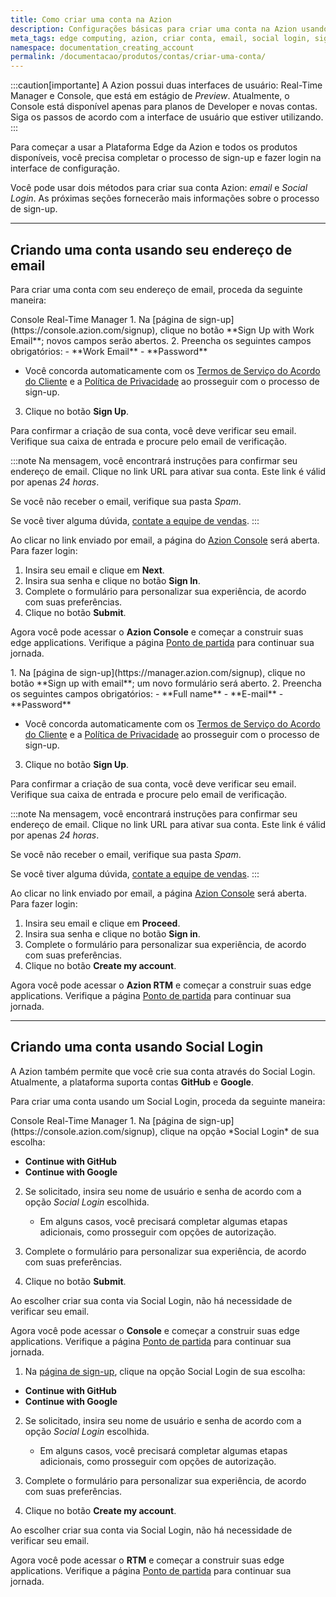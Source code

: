 ```yaml
---
title: Como criar uma conta na Azion
description: Configurações básicas para criar uma conta na Azion usando um endereço de email e através do Social Login.
meta_tags: edge computing, azion, criar conta, email, social login, signup
namespace: documentation_creating_account
permalink: /documentacao/produtos/contas/criar-uma-conta/
---
```



:::caution[importante]
A Azion possui duas interfaces de usuário: Real-Time Manager e Console, que está em estágio de *Preview*. Atualmente, o Console está disponível apenas para planos de Developer e novas contas. Siga os passos de acordo com a interface de usuário que estiver utilizando.
:::

Para começar a usar a Plataforma Edge da Azion e todos os produtos disponíveis, você precisa completar o processo de sign-up e fazer login na interface de configuração.

Você pode usar dois métodos para criar sua conta Azion: *email* e *Social Login*. As próximas seções fornecerão mais informações sobre o processo de sign-up.

---

## Criando uma conta usando seu endereço de email

Para criar uma conta com seu endereço de email, proceda da seguinte maneira:

<Tabs client:visible>
    <Fragment slot="tab.console">Console</Fragment>
    <Fragment slot="tab.rtm">Real-Time Manager</Fragment>

<Fragment slot="panel.console">
1. Na [página de sign-up](https://console.azion.com/signup), clique no botão **Sign Up with Work Email**; novos campos serão abertos.
2. Preencha os seguintes campos obrigatórios:
    - **Work Email**
    - **Password**

- Você concorda automaticamente com os [Termos de Serviço do Acordo do Cliente](/pt-br/documentacao/contratos/contrato-de-cliente/) e a [Política de Privacidade](/pt-br/documentacao/contratos/politica-de-privacidade/) ao prosseguir com o processo de sign-up.

3. Clique no botão **Sign Up**.

Para confirmar a criação de sua conta, você deve verificar seu email. Verifique sua caixa de entrada e procure pelo email de verificação.

:::note
Na mensagem, você encontrará instruções para confirmar seu endereço de email. Clique no link URL para ativar sua conta. Este link é válid por apenas *24 horas*.

Se você não receber o email, verifique sua pasta *Spam*. 

Se você tiver alguma dúvida, [contate a equipe de vendas](https://www.azion.com/pt-br/contate-vendas/).
:::

Ao clicar no link enviado por email, a página do [Azion Console](https://console.azion.com) será aberta. Para fazer login:

1. Insira seu email e clique em **Next**.
2. Insira sua senha e clique no botão **Sign In**. 
3. Complete o formulário para personalizar sua experiência, de acordo com suas preferências.
4. Clique no botão **Submit**.

Agora você pode acessar o **Azion Console** e começar a construir suas edge applications. Verifique a página [Ponto de partida](/pt-br/documentacao/produtos/ponto-de-partida/) para continuar sua jornada.
</Fragment>

<Fragment slot="panel.rtm">
1. Na [página de sign-up](https://manager.azion.com/signup), clique no botão **Sign up with email**; um novo formulário será aberto.
2. Preencha os seguintes campos obrigatórios:
    - **Full name**
    - **E-mail**
    - **Password**

- Você concorda automaticamente com os [Termos de Serviço do Acordo do Cliente](/pt-br/documentacao/contratos/contrato-de-cliente/) e a [Política de Privacidade](/pt-br/documentacao/contratos/politica-de-privacidade/) ao prosseguir com o processo de sign-up.

3. Clique no botão **Sign Up**.

Para confirmar a criação de sua conta, você deve verificar seu email. Verifique sua caixa de entrada e procure pelo email de verificação.

:::note
Na mensagem, você encontrará instruções para confirmar seu endereço de email. Clique no link URL para ativar sua conta. Este link é válid por apenas *24 horas*.

Se você não receber o email, verifique sua pasta *Spam*.

Se você tiver alguma dúvida, [contate a equipe de vendas](https://www.azion.com/pt-br/contate-vendas/).
:::

Ao clicar no link enviado por email, a página [Azion Console](https://manager.azion.com/) será aberta. Para fazer login:

1. Insira seu email e clique em **Proceed**.
2. Insira sua senha e clique no botão **Sign in**. 
3. Complete o formulário para personalizar sua experiência, de acordo com suas preferências.
4. Clique no botão **Create my account**.

Agora você pode acessar o **Azion RTM** e começar a construir suas edge applications. Verifique a página [Ponto de partida](/pt-br/documentacao/produtos/ponto-de-partida/) para continuar sua jornada.
</Fragment>

</Tabs>

---

## Criando uma conta usando Social Login

A Azion também permite que você crie sua conta através do Social Login. Atualmente, a plataforma suporta contas **GitHub** e **Google**.

Para criar uma conta usando um Social Login, proceda da seguinte maneira:

<Tabs client:visible>
    <Fragment slot="tab.console">Console</Fragment>
    <Fragment slot="tab.rtm">Real-Time Manager</Fragment>

<Fragment slot="panel.console">
1. Na [página de sign-up](https://console.azion.com/signup), clique na opção *Social Login* de sua escolha:

- **Continue with GitHub**
- **Continue with Google**

2. Se solicitado, insira seu nome de usuário e senha de acordo com a opção *Social Login* escolhida.

   - Em alguns casos, você precisará completar algumas etapas adicionais, como prosseguir com opções de autorização.

3. Complete o formulário para personalizar sua experiência, de acordo com suas preferências.
4. Clique no botão **Submit**.

Ao escolher criar sua conta via Social Login, não há necessidade de verificar seu email.

Agora você pode acessar o **Console** e começar a construir suas edge applications. Verifique a página [Ponto de partida](/pt-br/documentacao/produtos/ponto-de-partida/) para continuar sua jornada.
</Fragment>

<Fragment slot="panel.rtm">

1. Na [página de sign-up](https://manager.azion.com/signup), clique na opção Social Login de sua escolha:

- **Continue with GitHub**
- **Continue with Google**

2. Se solicitado, insira seu nome de usuário e senha de acordo com a opção *Social Login* escolhida.

   - Em alguns casos, você precisará completar algumas etapas adicionais, como prosseguir com opções de autorização.

3. Complete o formulário para personalizar sua experiência, de acordo com suas preferências.
4. Clique no botão **Create my account**.

Ao escolher criar sua conta via Social Login, não há necessidade de verificar seu email.

Agora você pode acessar o **RTM** e começar a construir suas edge applications. Verifique a página [Ponto de partida](/pt-br/documentacao/produtos/ponto-de-partida/) para continuar sua jornada.
</Fragment>

</Tabs>

